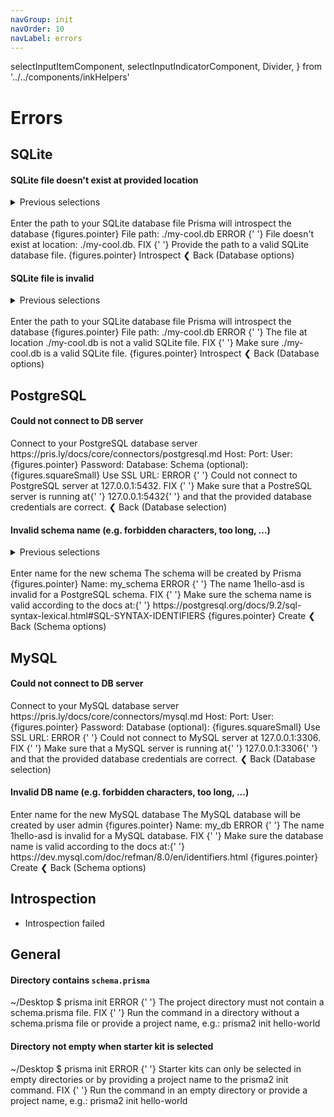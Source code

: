 ```yaml
---
navGroup: init
navOrder: 10
navLabel: errors
---
```


  selectInputItemComponent,
  selectInputIndicatorComponent,
  Divider,
} from '../../components/inkHelpers'

# Errors

## SQLite

#### SQLite file doesn't exist at provided location

<details><summary>Previous selections</summary>

1. SQLite
2. Use existing SQLite file
3. _File doesn't exist_

</details>
<br />

<Terminal>
  <Box marginLeft={2} flexDirection="column" marginBottom={1}>
    <Text bold>Enter the path to your SQLite database file</Text>
    <Color dim>Prisma will introspect the database</Color>
  </Box>
  <BorderBox
    title={chalk.bold('SQLite database file')}
    marginBottom={1}
    flexDirection="column"
  >
    <Color cyan>
      <Text bold>{figures.pointer} File path:</Text>
      <Color> ./my-cool.db</Color>
    </Color>
  </BorderBox>
  <Box>
    <Color bgKeyword="red">
      <Text bold> ERROR </Text>
    </Color>
    <Color red>
      {' '}
      File doesn't exist at location: <Text bold>./my-cool.db</Text>.
    </Color>
  </Box>
  <Box flexDirection="column" marginBottom={1}>
    <Text>
      <Color bgKeyword="white" black>
        <Text bold> FIX </Text>
      </Color>{' '}
      Provide the path to a valid SQLite database file.
    </Text>
  </Box>
  <Box>
    <Color gray>{figures.pointer} </Color>
    <Text bold>Introspect</Text>
  </Box>
  <Box>
    <Color gray>❮ </Color>
    <Text bold>Back</Text>
    <Color dim> (Database options)</Color>
  </Box>
</Terminal>

#### SQLite file is invalid

<details><summary>Previous selections</summary>

1. SQLite
2. Use existing SQLite file
3. _File is invalid_

</details>
<br />

<Terminal>
  <Box marginLeft={2} flexDirection="column" marginBottom={1}>
    <Text bold>Enter the path to your SQLite database file</Text>
    <Color dim>Prisma will introspect the database</Color>
  </Box>
  <BorderBox
    title={chalk.bold('SQLite database file')}
    marginBottom={1}
    flexDirection="column"
  >
    <Color cyan>
      <Text bold>{figures.pointer} File path:</Text>
      <Color> ./my-cool.db</Color>
    </Color>
  </BorderBox>
  <Box>
    <Color flexDirection="column" bgKeyword="red">
      <Text bold> ERROR </Text>
    </Color>
    <Color red>
      {' '}
      The file at location <Text bold>./my-cool.db</Text> is not a valid SQLite file.
    </Color>
  </Box>
  <Box flexDirection="column" marginBottom={1}>
    <Text>
      <Color bgKeyword="white" black>
        <Text bold> FIX </Text>
      </Color>{' '}
      Make sure <Text bold>./my-cool.db</Text> is a valid SQLite file.
    </Text>
  </Box>
  <Box>
    <Color gray>{figures.pointer} </Color>
    <Text bold>Introspect</Text>
  </Box>
  <Box>
    <Color gray>❮ </Color>
    <Text bold>Back</Text>
    <Color dim> (Database options)</Color>
  </Box>
</Terminal>

## PostgreSQL

#### Could not connect to DB server

<Terminal>
  <Box flexDirection="column" marginLeft={2} marginBottom={1}>
    <Text bold>Connect to your PostgreSQL database server</Text>
    <Color dim>https://pris.ly/docs/core/connectors/postgresql.md</Color>
  </Box>
  <BorderBox
    flexDirection="column"
    title={chalk.bold('PostgreSQL database credentials')}
  >
    <Box width={100}>
      <Color gray> </Color>
      <Text>Host: </Text>
      <TextInput value="" placeholder="127.0.0.1" showCursor={false} />
      <Box flexGrow={1} />
    </Box>
    <Box width={100}>
      <Color gray> </Color>
      <Text>Port: </Text>
      <TextInput value="" placeholder="5432" showCursor={false} />
      <Box flexGrow={1} />
    </Box>
    <Box width={100}>
      <Color gray> </Color>
      <Text>User: </Text>
      <TextInput value="admin" showCursor={false} />
      <Box flexGrow={1} />
    </Box>
    <Box width={100}>
      <Color cyan>{figures.pointer} </Color>
      <Color cyan>
        <Text bold>Password: </Text>
        <TextInput value="********" showCursor={false} />
      </Color>
      <Box flexGrow={1} />
    </Box>
    <Box width={100}>
      <Color gray> </Color>
      <Text>Database: </Text>
      <TextInput value="" showCursor={false} />
      <Box flexGrow={1} />
    </Box>
    <Box width={100}>
      <Color gray> </Color>
      <Text>Schema (optional): </Text>
      <TextInput value="" showCursor={false} />
      <Box flexGrow={1} />
    </Box>
    <Box width={100}>
      <Box flexGrow={1} />
    </Box>
    <Box width={100}>
      <Color gray> </Color>
      <Text>{figures.squareSmall} Use SSL </Text>
    </Box>
  </BorderBox>
  <BorderBox
    flexDirection="column"
    marginBottom={1}
    title={`${chalk.bold('Or')}`}
    extension
  >
    <Box width={100}>
      <Color gray> </Color>
      <Text>URL: </Text>
      <TextInput
        value=""
        placeholder="postgresql://localhost:5432/admin"
        showCursor={false}
      />
      <Box flexGrow={1} />
    </Box>
  </BorderBox>
  <Box>
    <Color flexDirection="column" bgKeyword="red">
      <Text bold> ERROR </Text>
    </Color>
    <Color red>
      {' '}
      Could not connect to PostgreSQL server at <Text bold>127.0.0.1:5432</Text>.
    </Color>
  </Box>
  <Box flexDirection="column" marginBottom={1}>
    <Text>
      <Color bgKeyword="white" black>
        <Text bold> FIX </Text>
      </Color>{' '}
      Make sure that a PostreSQL server is running at{' '}
      <Text bold>127.0.0.1:5432</Text>{' '}
    </Text>
    <Text>and that the provided database credentials are correct.</Text>
  </Box>
  <Box>
    <Color gray>❮ </Color>
    <Text bold>Back</Text>
    <Color dim> (Database selection)</Color>
  </Box>
</Terminal>

#### Invalid schema name (e.g. forbidden characters, too long, ...)

<details><summary>Previous selections</summary>

1. PostgreSQL
2. _entered DB credentials_ (optional schema not provided)
3. _connection succesful_
4. Create new schema
5. _Entered invalid schema name_

</details>
<br />

<Terminal>
  <Box marginLeft={2} flexDirection="column" marginBottom={1}>
    <Text bold>Enter name for the new schema</Text>
    <Color dim>The schema will be created by Prisma</Color>
  </Box>
  <BorderBox
    flexDirection="column"
    title={`${chalk.bold('PostgreSQL schema name')}`}
    marginBottom={1}
  >
    <Box width={100}>
      <Color cyan>
        <Text bold>{figures.pointer} Name:</Text>
        <Color dim> my_schema</Color>
      </Color>
      <Box flexGrow={1} />
    </Box>
  </BorderBox>
  <Box>
    <Color flexDirection="column" bgKeyword="red">
      <Text bold> ERROR </Text>
    </Color>
    <Color red>
      {' '}
      The name <Text bold>1hello-asd</Text> is invalid for a PostgreSQL schema.
    </Color>
  </Box>
  <Box flexDirection="column" marginBottom={1}>
    <Text>
      <Color bgKeyword="white" black>
        <Text bold> FIX </Text>
      </Color>{' '}
      Make sure the schema name is valid according to the docs at:{' '}
    </Text>
    <Text>
      https://postgresql.org/docs/9.2/sql-syntax-lexical.html#SQL-SYNTAX-IDENTIFIERS
    </Text>
  </Box>
  <Box>
    <Color gray>{figures.pointer} </Color>
    <Text bold>Create</Text>
  </Box>
  <Box>
    <Color gray>❮ </Color>
    <Text bold>Back</Text>
    <Color dim> (Schema options)</Color>
  </Box>
</Terminal>

## MySQL

#### Could not connect to DB server

<Terminal>
  <Box flexDirection="column" marginLeft={2} marginBottom={1}>
    <Text bold>Connect to your MySQL database server</Text>
    <Color dim>https://pris.ly/docs/core/connectors/mysql.md</Color>
  </Box>
  <BorderBox
    flexDirection="column"
    title={chalk.bold('MySQL database credentials')}
  >
    <Box width={100}>
      <Color gray> </Color>
      <Text>Host: </Text>
      <TextInput value="" placeholder="127.0.0.1" showCursor={false} />
      <Box flexGrow={1} />
    </Box>
    <Box width={100}>
      <Color gray> </Color>
      <Text>Port: </Text>
      <TextInput value="" placeholder="3306" showCursor={false} />
      <Box flexGrow={1} />
    </Box>
    <Box width={100}>
      <Color gray> </Color>
      <Text>User: </Text>
      <TextInput value="admin" showCursor={false} />
      <Box flexGrow={1} />
    </Box>
    <Box width={100}>
      <Color cyan>{figures.pointer} </Color>
      <Color cyan>
        <Text bold>Password: </Text>
        <TextInput value="********" showCursor={false} />
      </Color>
      <Box flexGrow={1} />
    </Box>
    <Box width={100}>
      <Color gray> </Color>
      <Text>Database (optional): </Text>
      <TextInput value="" showCursor={false} />
      <Box flexGrow={1} />
    </Box>
    <Box width={100}>
      <Box flexGrow={1} />
    </Box>
    <Box width={100}>
      <Color gray> </Color>
      <Text>{figures.squareSmall} Use SSL </Text>
    </Box>
  </BorderBox>
  <BorderBox
    flexDirection="column"
    marginBottom={1}
    title={`${chalk.bold('Or')}`}
    extension
  >
    <Box width={100}>
      <Color gray> </Color>
      <Text>URL: </Text>
      <TextInput
        value=""
        placeholder="mysql://localhost:3306/admin"
        showCursor={false}
      />
      <Box flexGrow={1} />
    </Box>
  </BorderBox>
  <Box>
    <Color flexDirection="column" bgKeyword="red">
      <Text bold> ERROR </Text>
    </Color>
    <Color red>
      {' '}
      Could not connect to MySQL server at <Text bold>127.0.0.1:3306</Text>.
    </Color>
  </Box>
  <Box flexDirection="column" marginBottom={1}>
    <Text>
      <Color bgKeyword="white" black>
        <Text bold> FIX </Text>
      </Color>{' '}
      Make sure that a MySQL server is running at{' '}
      <Text bold>127.0.0.1:3306</Text>{' '}
    </Text>
    <Text>and that the provided database credentials are correct.</Text>
  </Box>
  <Box>
    <Color gray>❮ </Color>
    <Text bold>Back</Text>
    <Color dim> (Database selection)</Color>
  </Box>
</Terminal>

#### Invalid DB name (e.g. forbidden characters, too long, ...)


<Terminal>
  <Box marginLeft={2} flexDirection="column" marginBottom={1}>
    <Text bold>Enter name for the new MySQL database</Text>
    <Color dim>The MySQL database will be created by user <Text bold>admin</Text></Color>
  </Box>
  <BorderBox
    flexDirection="column"
    title={`${chalk.bold('MySQL database name')}`}
    marginBottom={1}
  >
    <Box width={100}>
      <Color cyan>
        <Text bold>{figures.pointer} Name:</Text>
        <Color dim> my_db</Color>
      </Color>
      <Box flexGrow={1} />
    </Box>
  </BorderBox>
  <Box>
    <Color flexDirection="column" bgKeyword="red">
      <Text bold> ERROR </Text>
    </Color>
    <Color red>
      {' '}
      The name <Text bold>1hello-asd</Text> is invalid for a MySQL database.
    </Color>
  </Box>
  <Box flexDirection="column" marginBottom={1}>
    <Text>
      <Color bgKeyword="white" black>
        <Text bold> FIX </Text>
      </Color>{' '}
      Make sure the database name is valid according to the docs at:{' '}
    </Text>
    <Text>
      https://dev.mysql.com/doc/refman/8.0/en/identifiers.html
    </Text>
  </Box>
  <Box>
    <Color gray>{figures.pointer} </Color>
    <Text bold>Create</Text>
  </Box>
  <Box>
    <Color gray>❮ </Color>
    <Text bold>Back</Text>
    <Color dim> (Schema options)</Color>
  </Box>
</Terminal>

## Introspection

- Introspection failed

## General

#### Directory contains `schema.prisma`

<Terminal>
  <Box marginBottom={1}><Color dim>~/Desktop $</Color> prisma init</Box>

  <Box>
    <Color flexDirection="column" bgKeyword="red">
      <Text bold> ERROR </Text>
    </Color>
    <Color red>
      {' '}
      The project directory must not contain a <Text bold>schema.prisma</Text> file.
    </Color>
  </Box>
  <Box flexDirection="column" marginBottom={1}>
    <Text>
      <Color bgKeyword="white" black>
        <Text bold> FIX </Text>
      </Color>{' '}
      Run the command in a directory without a <Text bold>schema.prisma</Text> file
    </Text>
    <Text>or provide a project name, e.g.: <Text bold>prisma2 init hello-world</Text></Text>
  </Box>
</Terminal>

#### Directory not empty when starter kit is selected

<Terminal>
  <Box marginBottom={1}><Color dim>~/Desktop $</Color> prisma init</Box>

  <Box>
    <Color flexDirection="column" bgKeyword="red">
      <Text bold> ERROR </Text>
    </Color>
    <Color red>
      {' '}
      Starter kits can only be selected in empty directories or 
    </Color>
      <Color red>
      by providing a project name to the <Text bold>prisma2 init</Text> command.
    </Color>
  </Box>
  <Box flexDirection="column" marginBottom={1}>
    <Text>
      <Color bgKeyword="white" black>
        <Text bold> FIX </Text>
      </Color>{' '}
      Run the command in an empty directory or provide a project name, e.g.: 
    </Text>
    <Text bold>prisma2 init hello-world</Text>
  </Box>
</Terminal>
